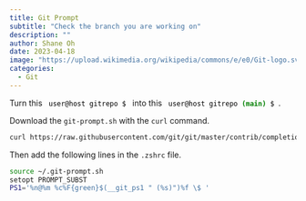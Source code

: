 ```yaml
---
title: Git Prompt
subtitle: "Check the branch you are working on"
description: ""
author: Shane Oh
date: 2023-04-18
image: "https://upload.wikimedia.org/wikipedia/commons/e/e0/Git-logo.svg"
categories:
  - Git
---
```


Turn this
<code style="color: black;">
  user@host gitrepo $ 
</code>
into this
<code style="color: black;">
  user@host gitrepo <span style="color: green;">**(main)**</span> $
</code>.

Download the `git-prompt.sh` with the `curl` command.

```.sh
curl https://raw.githubusercontent.com/git/git/master/contrib/completion/git-prompt.sh -o ~/.git-prompt.sh
```
Then add the following lines in the `.zshrc` file.

```.sh
source ~/.git-prompt.sh
setopt PROMPT_SUBST
PS1='%n@%m %c%F{green}$(__git_ps1 " (%s)")%f \$ '
```
